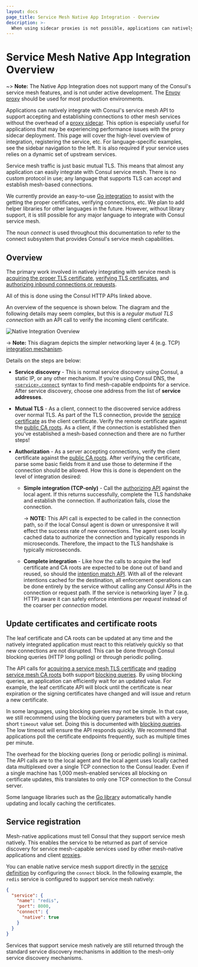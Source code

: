 ```yaml
---
layout: docs
page_title: Service Mesh Native App Integration - Overview
description: >-
  When using sidecar proxies is not possible, applications can natively integrate with Consul service mesh, but have reduced access to service mesh features. Learn how "mesh-native" or "connect-native" apps use mTLS to authenticate with Consul and how to add integrations to service registrations.
---
```


# Service Mesh Native App Integration Overview

~> **Note:** The Native App Integration does not support many of the Consul's service
mesh features, and is not under active development.
The [Envoy proxy](/consul/docs/connect/proxies/envoy) should be used for most production
environments.

Applications can natively integrate with Consul's service mesh API to support accepting
and establishing connections to other mesh services without the overhead of a
[proxy sidecar](/consul/docs/connect/proxies). This option is especially useful
for applications that may be experiencing performance issues with the proxy
sidecar deployment. This page will cover the high-level overview of
integration, registering the service, etc. For language-specific examples, see
the sidebar navigation to the left. It is also required if your service uses
relies on a dynamic set of upstream services.

Service mesh traffic is just basic mutual TLS. This means that almost any application
can easily integrate with Consul service mesh. There is no custom protocol in use;
any language that supports TLS can accept and establish mesh-based
connections.

We currently provide an easy-to-use [Go integration](/consul/docs/connect/native/go)
to assist with the getting the proper certificates, verifying connections,
etc. We plan to add helper libraries for other languages in the future.
However, without library support, it is still possible for any major language
to integrate with Consul service mesh.

The noun _connect_ is used throughout this documentation to refer to the connect
subsystem that provides Consul's service mesh capabilities.

## Overview

The primary work involved in natively integrating with service mesh is
[acquiring the proper TLS certificate](/consul/api-docs/agent/connect#service-leaf-certificate),
[verifying TLS certificates](/consul/api-docs/agent/connect#certificate-authority-ca-roots),
and [authorizing inbound connections or requests](/consul/api-docs/connect/intentions#list-matching-intentions).

All of this is done using the Consul HTTP APIs linked above.

An overview of the sequence is shown below. The diagram and the following
details may seem complex, but this is a _regular mutual TLS connection_ with
an API call to verify the incoming client certificate.

![Native Integration Overview](/img/connect-native-overview.png)

-> **Note:** This diagram depicts the simpler networking layer 4 (e.g. TCP) [integration
mechanism](/consul/api-docs/agent/connect#authorize).

Details on the steps are below:

- **Service discovery** - This is normal service discovery using Consul,
  a static IP, or any other mechanism. If you're using Consul DNS, the
  [`<service>.connect`](/consul/docs/services/discovery/dns-static-lookups#service-mesh-enabled-service-lookups)
  syntax to find mesh-capable endpoints for a service. After service
  discovery, choose one address from the list of **service addresses**.

- **Mutual TLS** - As a client, connect to the discovered service address
  over normal TLS. As part of the TLS connection, provide the
  [service certificate](/consul/api-docs/agent/connect#service-leaf-certificate)
  as the client certificate. Verify the remote certificate against the
  [public CA roots](/consul/api-docs/agent/connect#certificate-authority-ca-roots).
  As a client, if the connection is established then you've established
  a mesh-based connection and there are no further steps!

- **Authorization** - As a server accepting connections, verify the client
  certificate against the [public CA
  roots](/consul/api-docs/agent/connect#certificate-authority-ca-roots). After verifying
  the certificate, parse some basic fields from it and use those to determine
  if the connection should be allowed. How this is done is dependent on
  the level of integration desired:

  - **Simple integration (TCP-only)** - Call the [authorizing
    API](/consul/api-docs/agent/connect#authorize) against the local agent. If this returns
    successfully, complete the TLS handshake and establish the connection. If
    authorization fails, close the connection.

    -> **NOTE:** This API call is expected to be called in the connection path,
    so if the local Consul agent is down or unresponsive it will effect the
    success rate of new connections. The agent uses locally cached data to
    authorize the connection and typically responds in microseconds. Therefore,
    the impact to the TLS handshake is typically microseconds.

  - **Complete integration** - Like how the calls to acquire the leaf
    certificate and CA roots are expected to be done out of band and reused, so
    should the [intention match
    API](/consul/api-docs/connect/intentions#list-matching-intentions). With all of the
    relevant intentions cached for the destination, all enforcement operations
    can be done entirely by the service without calling any Consul APIs in the
    connection or request path. If the service is networking layer 7 (e.g.
    HTTP) aware it can safely enforce intentions per _request_ instead of the
    coarser per _connection_ model.

## Update certificates and certificate roots

The leaf certificate and CA roots can be updated at any time and the
natively integrated application must react to this relatively quickly
so that new connections are not disrupted. This can be done through
Consul blocking queries (HTTP long polling) or through periodic polling.

The API calls for
[acquiring a service mesh TLS certificate](/consul/api-docs/agent/connect#service-leaf-certificate)
and [reading service mesh CA roots](/consul/api-docs/agent/connect#certificate-authority-ca-roots)
both support
[blocking queries](/consul/api-docs/features/blocking). By using blocking
queries, an application can efficiently wait for an updated value. For example,
the leaf certificate API will block until the certificate is near expiration
or the signing certificates have changed and will issue and return a new
certificate.

In some languages, using blocking queries may not be simple. In that case,
we still recommend using the blocking query parameters but with a very short
`timeout` value set. Doing this is documented with
[blocking queries](/consul/api-docs/features/blocking). The low timeout will
ensure the API responds quickly. We recommend that applications poll the
certificate endpoints frequently, such as multiple times per minute.

The overhead for the blocking queries (long or periodic polling) is minimal.
The API calls are to the local agent and the local agent uses locally
cached data multiplexed over a single TCP connection to the Consul leader.
Even if a single machine has 1,000 mesh-enabled services all blocking
on certificate updates, this translates to only one TCP connection to the
Consul server.

Some language libraries such as the
[Go library](/consul/docs/connect/native/go) automatically handle updating
and locally caching the certificates.

## Service registration

Mesh-native applications must tell Consul that they support service mesh
natively. This enables the service to be returned as part of service
discovery for service mesh-capable services used by other mesh-native applications
and client [proxies](/consul/docs/connect/proxies).

You can enable native service mesh support directly in the [service definition](/consul/docs/services/configuration/services-configuration-reference#connect) by configuring the `connect` block. In the following example, the `redis` service is configured to support service mesh natively:

```json
{
  "service": {
    "name": "redis",
    "port": 8000,
    "connect": {
      "native": true
    }
  }
}
```

Services that support service mesh natively are still returned through the standard
service discovery mechanisms in addition to the mesh-only service discovery
mechanisms.
